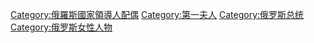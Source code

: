 [[Category:俄羅斯國家領導人配偶|Category:俄羅斯國家領導人配偶]]
[[Category:第一夫人|Category:第一夫人]]
[[Category:俄罗斯总统|Category:俄罗斯总统]]
[[Category:俄罗斯女性人物|Category:俄罗斯女性人物]]